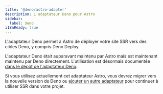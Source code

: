 ```yaml
---
title: '@deno/astro-adapter'
description: L'adaptateur Deno pour Astro
sidebar:
  label: Deno
i18nReady: true
---
```


L'adaptateur Deno permet à Astro de déployer votre site SSR vers des cibles Deno, y compris Deno Deploy.

L'adaptateur Deno était auparavant maintenu par Astro mais est maintenant maintenu par Deno directement. L'utilisation est désormais documentée [dans le dépôt de l'adaptateur Deno](https://github.com/denoland/deno-astro-adapter).

Si vous utilisez actuellement cet adaptateur Astro, vous devrez migrer vers la nouvelle version de Deno ou [ajouter un autre adaptateur](/fr/guides/on-demand-rendering/) pour continuer à utiliser SSR dans votre projet.
